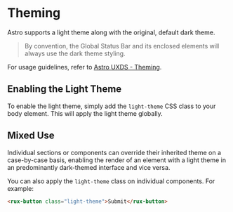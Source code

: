 
<Meta title="Astro UXDS/Theming" />

# Theming

Astro supports a light theme along with the original, default dark theme.

> By convention, the Global Status Bar and its enclosed elements will always use the dark theme styling.

For usage guidelines, refer to [Astro UXDS - Theming](https://astrouxds-v6.netlify.app/design-guidelines/theme/).

## Enabling the Light Theme

To enable the light theme, simply add the `light-theme` CSS class to your body element. This will apply the light theme globally.

## Mixed Use

Individual sections or components can override their inherited theme on a case-by-case basis, enabling the render of an element with a light theme in an predominantly dark-themed interface and vice versa.

You can also apply the `light-theme` class on individual components. For example:

```html
<rux-button class="light-theme">Submit</rux-button>
```
